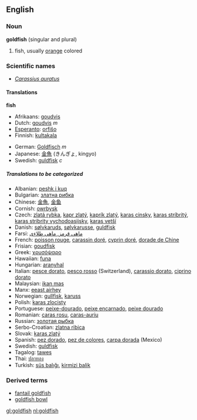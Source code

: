 {{rfc}}
{{wikipedia}}
==English==

===Noun===
'''goldfish''' (singular and plural)

# fish, usually [[orange]] colored

===Scientific names===
*''[[Carassius auratus]]''

====Translations====
'''fish'''
{{top}}
*Afrikaans: [[goudvis]]
*Dutch: [[goudvis]] ''m''
*[[Esperanto]]: [[orfiŝo]]
*Finnish: [[kultakala]]
{{mid}}
*German: [[Goldfisch]] ''m''
*Japanese: [[金魚]] (きんぎょ, kingyo)
*Swedish: [[guldfisk]] ''c''
{{bottom}}

=====Translations to be categorized=====
{{checktrans}}
*Albanian: [[peshk i kuq]]
*Bulgarian: [[златна рибка]]
*Chinese: [[金魚]], [[金鱼]]
*Cornish: [[owrbysk]]
*Czech: [[zlatá rybka]], [[kapr zlatý]], [[kaprík zlatý]], [[karas cinsky]], [[karas stríbritý]], [[karas stribrity vychodoasijsky]], [[karas vetší]]
*Danish: [[sølvkaruds]], [[sølvkarusse]], [[guldfisk]]
*Farsi: [[ماهی قرمز, ماهی طلاءی]]
*French: [[poisson rouge]], [[carassin doré]], [[cyprin doré]], [[dorade de Chine]]
*Frisian: [[goudfisk]]
*Greek: [[χρυσόψαρο]]
*Hawaiian: [[funa]]
*Hungarian: [[aranyhal]]
*Italian: [[pesce dorato]], [[pesco rosso]] (Switzerland), [[carassio dorato]], [[ciprino dorato]]
*Malaysian: [[ikan mas]]
*Manx: [[eeast airhey]]
*Norwegian: [[gullfisk]], [[karuss]]
*Polish: [[karas zlocisty]]
*Portuguese: [[peixe-dourado]], [[peixe encarnado]], [[peixe dourado]] 	 	 
*Romanian: [[caras rosu]], [[caras-auriu]]
*Russian: [[золотая рыбка]]
*Serbo-Croatian: [[zlatna ribica]] 	 	 
*Slovak: [[karas zlatý]]
*Spanish: [[pez dorado]], [[pez de colores]], [[carpa dorada]] (Mexico)
*Swedish: [[guldfisk]] 	 	 
*Tagalog: [[tawes]]
*Thai: [[ปลาทอง]]	 	 
*Turkish: [[süs balığı]], [[kirmizi balik]]

===Derived terms===
*[[fantail goldfish]]
*[[goldfish bowl]]

[[gl:goldfish]]
[[nl:goldfish]]